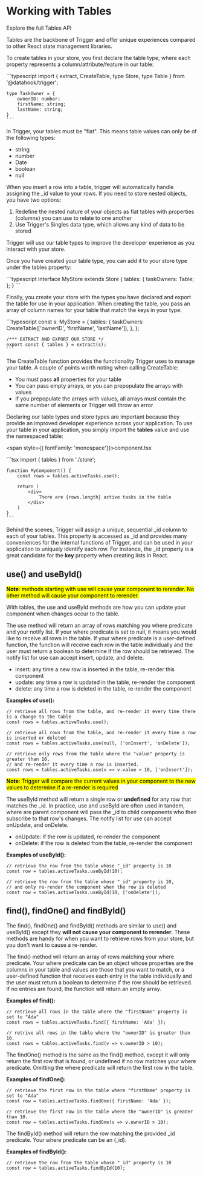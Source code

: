 
# Working with Tables

<Link to="/api#table"><StyledLink>Explore the full Tables API</StyledLink></Link>

Tables are the backbone of Trigger and offer unique experiences compared to other React state management libraries.

To create tables in your store, you first declare the table type, where each property represents a column/attribute/feature in our table:

<div className={codeWrapper}>
    ```typescript
    import { extract, CreateTable, type Store, type Table } from '@datahook/trigger';

    type TaskOwner = {
        ownerID: number;
        firstName: string;
        lastName: string;
    }
    ```
</div>


In Trigger, your tables must be "flat". This means table values can only be of the following types:

* string
* number
* Date
* boolean
* null

When you insert a row into a table, trigger will automatically handle assigning the <span class="inline-code">\_id</span>  value to your rows. If you need to store nested objects, you have two options:

1. Redefine the nested nature of your objects as flat tables with properties (columns) you can use to relate to one another
2. Use Trigger's <span class="inline-code">Singles</span> data type, which allows any kind of data to be stored

Trigger will use our table types to improve the developer experience as you interact with your store.

Once you have created your table type, you can add it to your store type under the <span class="inline-code">tables</span> property:

<div className={codeWrapper}>
    ```typescript
    interface MyStore extends Store {
        tables: {
            taskOwners: Table<TaskOwner>;
        };
    }
    ```
</div>

Finally, you create your store with the types you have declared and export the table for use in your application. When creating the table, you pass an array of column names for your table that match the keys in your type:

<div className={codeWrapper}>
    ```typescript
    const s: MyStore = {
        tables: {
            taskOwners: CreateTable<TaskOwner>(['ownerID', 'firstName', 'lastName']),
        },
    };

    /*** EXTRACT AND EXPORT OUR STORE */
    export const { tables } = extract(s);
    ```
</div>

The <span class="inline-code">CreateTable</span> function provides the functionality Trigger uses to manage your table. A couple of points worth noting when calling <span class="inline-code">CreateTable</span>:

* You must pass **all** properties for your table
* You can pass empty arrays, or you can prepopulate the arrays with values
* If you prepopulate the arrays with values, all arrays must contain the same number of elements or Trigger will throw an error

Declaring our table types and store types are important because they provide an improved developer experience across your application. To use your table in your application, 
you simply import the **tables** value and use the namespaced table:

<span style={{ fontFamily: 'monospace'}}>component.tsx</span>

<div className={codeWrapper}>
    ```tsx
    import { tables } from './store';

    function MyComponent() {
        const rows = tables.activeTasks.use();

        return (
            <div>
                There are {rows.length} active tasks in the table
            </div>
        )
    }
    ```
</div>

Behind the scenes, Trigger will assign a unique, sequential <span class="inline-code">\_id</span> column to each of your tables. This property is accessed as <span class="inline-code">\_id</span> and provides many conveniences for the internal functions of Trigger, and can
be used in your application to uniquely identify each row. For instance, the <span class="inline-code">\_id</span> property is a great candidate for the **key** property when creating lists in React.

## <span class="inline-code">use()</span> and <span class="inline-code">useById()</span>

<mark>**Note**: methods starting with <span class="inline-code">use</span> will cause your component to rerender. No other method will cause your component to rerender.</mark>

With tables, the <span class="inline-code">use</span> and <span class="inline-code">useById</span> methods are how you can update your component when changes occur to the table.

The <span class="inline-code">use</span> method will return an array of rows matching you <span class="inline-code">where</span> predicate and your <span class="inline-code">notify</span> list. If your <span class="inline-code">where</span> predicate is set to <span class="inline-code">null</span>, it means you would like to receive all rows in the table. If your <span class="inline-code">where</span> predicate is
a user-defined function, the function will receive each row in the table individually and the user must return a boolean to determine if the row should be retrieved. The notify list for <span class="inline-code">use</span> can accept 
<span class="inline-code">insert</span>, <span class="inline-code">update</span>, and <span class="inline-code">delete</span>.

* <span class="inline-code">insert</span>: any time a new row is inserted in the table, re-render this component
* <span class="inline-code">update</span>: any time a row is updated in the table, re-render the component
* <span class="inline-code">delete</span>: any time a row is deleted in the table, re-render the component

**Examples of <span class="inline-code">use()</span>:**

```tsx
// retrieve all rows from the table, and re-render it every time there is a change to the table
const rows = tables.activeTasks.use();
```

```tsx
// retrieve all rows from the table, and re-render it every time a row is inserted or deleted
const rows = tables.activeTasks.use(null, ['onInsert', 'onDelete']);
```

```tsx
// retrieve only rows from the table where the "value" property is greater than 10,
// and re-render it every time a row is inserted.
const rows = tables.activeTasks.use(v => v.value > 10, ['onInsert']);
```

<mark>**Note**: Trigger will compare the current values in your component to the new values to determine if a re-render is required</mark>

The <span class="inline-code">useById</span> method will return a single row or **undefined** for any row that matches the <span class="inline-code">\_id</span>. In practice, <span class="inline-code">use</span> and <span class="inline-code">useById</span> are often used in tandem, where are parent component will pass the <span class="inline-code">\_id</span> to child components who
then subscribe to that row's changes. The notify list for <span class="inline-code">use</span> can accept <span class="inline-code">onUpdate</span>, and <span class="inline-code">onDelete</span>.

* <span class="inline-code">onUpdate</span>: if the row is updated, re-render the component
* <span class="inline-code">onDelete</span>: if the row is deleted from the table, re-render the component

**Examples of <span class="inline-code">useById()</span>:**

```tsx
// retrieve the row from the table whose "_id" property is 10
const row = tables.activeTasks.useById(10);
```

```tsx
// retrieve the row from the table whose "_id" property is 10,
// and only re-render the component when the row is deleted
const row = tables.activeTasks.useById(10, ['onDelete']);
```

## <span class="inline-code">find()</span>, <span class="inline-code">findOne()</span> and <span class="inline-code">findById()</span>

The <span class="inline-code">find()</span>, <span class="inline-code">findOne()</span> and <span class="inline-code">findById()</span> methods are similar to <span class="inline-code">use()</span> and <span class="inline-code">useById()</span> except they **will not cause your component to rerender**. These methods are handy for when you want to retrieve rows from your store, but you don't
want to cause a re-render.

The <span class="inline-code">find()</span> method will return an array of rows matching your <span class="inline-code">where</span> predicate. Your <span class="inline-code">where</span> predicate can be an object whose properties are the columns in your table and values are those that you want to match, or a
user-defined function that receives each entry in the table individually and the user must return a boolean to determine if the row should be retrieved. If no entries are found, the function will return an empty array.

**Examples of <span class="inline-code">find()</span>:**

```tsx
// retrieve all rows in the table where the "firstName" property is set to "Ada"
const rows = tables.activeTasks.find({ firstName: 'Ada' });
```

```tsx
// retrive all rows in the table where the "ownerID" is greater than 10.
const rows = tables.activeTasks.find(v => v.ownerID > 10);
```

The <span class="inline-code">findOne()</span> method is the same as the <span class="inline-code">find()</span> method, except it will only return the first row that is found, or <span class="inline-code">undefined</span> if no row matches your <span class="inline-code">where</span> predicate. Omitting the <span class="inline-code">where</span> predicate will return the first row in the table.

**Examples of <span class="inline-code">findOne()</span>:**

```tsx
// retrieve the first row in the table where "firstName" property is set to "Ada"
const row = tables.activeTasks.findOne({ firstName: 'Ada' });
```

```tsx
// retrieve the first row in the table where the "ownerID" is greater than 10.
const row = tables.activeTasks.findOne(v => v.ownerID > 10);
```

The <span class="inline-code">findById()</span> method will return the row matching the provided <span class="inline-code">_id</span> predicate. Your <span class="inline-code">where</span> predicate can be an (<span class="inline-code">\_id</span>).

**Examples of <span class="inline-code">findById()</span>:**

```tsx
// retrieve the row from the table whose "_id" property is 10
const row = tables.activeTasks.findById(10);
```